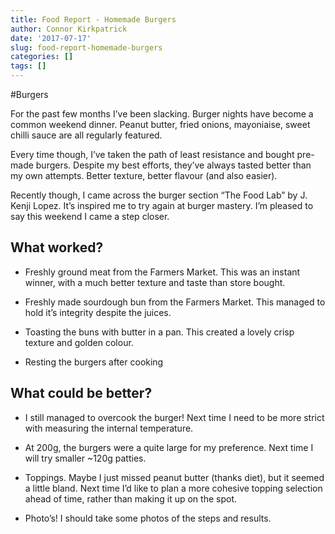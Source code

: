 ```yaml
---
title: Food Report - Homemade Burgers
author: Connor Kirkpatrick
date: '2017-07-17'
slug: food-report-homemade-burgers
categories: []
tags: []
---
```

#Burgers

For the past few months I've been slacking. Burger nights have become a common weekend dinner. Peanut butter, fried onions, mayoniaise, sweet chilli sauce are all regularly featured.

Every time though, I've taken the path of least resistance and bought pre-made burgers. Despite my best efforts, they've always tasted better than my own attempts. Better texture, better flavour (and also easier).

Recently though, I came across the burger section  "The Food Lab" by J. Kenji Lopez. It's inspired me to try again at burger mastery. I'm pleased to say this weekend I came a step closer.

## What worked?

* Freshly ground meat from the Farmers Market. This was an instant winner, with a much better texture and taste than store bought.
 
* Freshly made sourdough bun from the Farmers Market. This managed to hold it's integrity despite the juices.

* Toasting the buns with butter in a pan. This created a lovely crisp texture and golden colour.

* Resting the burgers after cooking


## What could be better?

* I still managed to overcook the burger! Next time I need to be more strict with measuring the internal temperature.

* At 200g, the burgers were a quite large for my preference. Next time I will try smaller ~120g patties.

* Toppings. Maybe I just missed peanut butter (thanks diet), but it seemed a little bland. Next time I'd like to plan a more cohesive topping selection ahead of time, rather than making it up on the spot.

* Photo's! I should take some photos of the steps and results.
